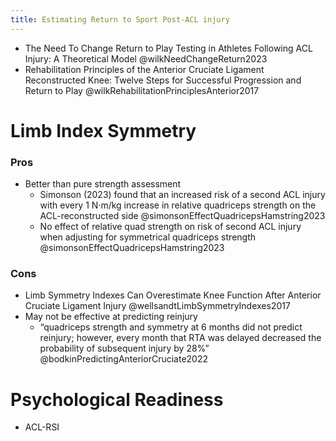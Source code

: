 ```yaml
---
title: Estimating Return to Sport Post-ACL injury
---
```


:::{.callout title="Reading list"}

- The Need To Change Return to Play Testing in Athletes Following ACL Injury: A Theoretical Model @wilkNeedChangeReturn2023 
- Rehabilitation Principles of the Anterior Cruciate Ligament Reconstructed Knee: Twelve Steps for Successful Progression and Return to Play @wilkRehabilitationPrinciplesAnterior2017 

:::



# Limb Index Symmetry

:::{layout-ncol="2"}

### Pros

- Better than pure strength assessment
    - Simonson (2023) found that an increased risk of a second ACL injury with every 1 N·m/kg increase in relative quadriceps strength on the ACL-reconstructed side @simonsonEffectQuadricepsHamstring2023
    - No effect of relative quad strength on risk of second ACL injury when adjusting for symmetrical quadriceps strength @simonsonEffectQuadricepsHamstring2023


### Cons

- Limb Symmetry Indexes Can Overestimate Knee Function After Anterior Cruciate Ligament Injury @wellsandtLimbSymmetryIndexes2017
- May not be effective at predicting reinjury
    - "quadriceps strength and symmetry at 6 months did not predict reinjury; however, every month that RTA was delayed decreased the probability of subsequent injury by 28%" @bodkinPredictingAnteriorCruciate2022

:::


# Psychological Readiness

- ACL-RSI